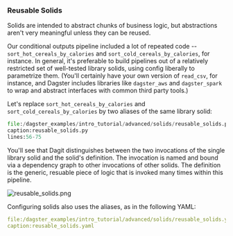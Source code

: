 
### Reusable Solids

Solids are intended to abstract chunks of business logic, but
abstractions aren't very meaningful unless they can be reused.

Our conditional outputs pipeline included a lot of repeated code --
`sort_hot_cereals_by_calories` and `sort_cold_cereals_by_calories`, for
instance. In general, it's preferable to build pipelines out of a
relatively restricted set of well-tested library solids, using config
liberally to parametrize them. (You'll certainly have your own version
of `read_csv`, for instance, and Dagster includes libraries like
`dagster_aws` and `dagster_spark` to wrap and abstract interfaces with
common third party tools.)

Let's replace `sort_hot_cereals_by_calories` and
`sort_cold_cereals_by_calories` by two aliases of the same library
solid:

```python literalinclude showLines startLine=56 emphasize-lines=17-18
file:/dagster_examples/intro_tutorial/advanced/solids/reusable_solids.py
caption:reusable_solids.py
lines:56-75
```

You'll see that Dagit distinguishes between the two invocations of the
single library solid and the solid's definition. The invocation is
named and bound via a dependency graph to other invocations of other
solids. The definition is the generic, resuable piece of logic that is
invoked many times within this pipeline.

![reusable_solids.png](/assets/images/tutorial/reusable_solids.png)

Configuring solids also uses the aliases, as in the following YAML:

```YAML literalinclude emphasize-lines=6,8
file:/dagster_examples/intro_tutorial/advanced/solids/reusable_solids.yaml
caption:reusable_solids.yaml
```
